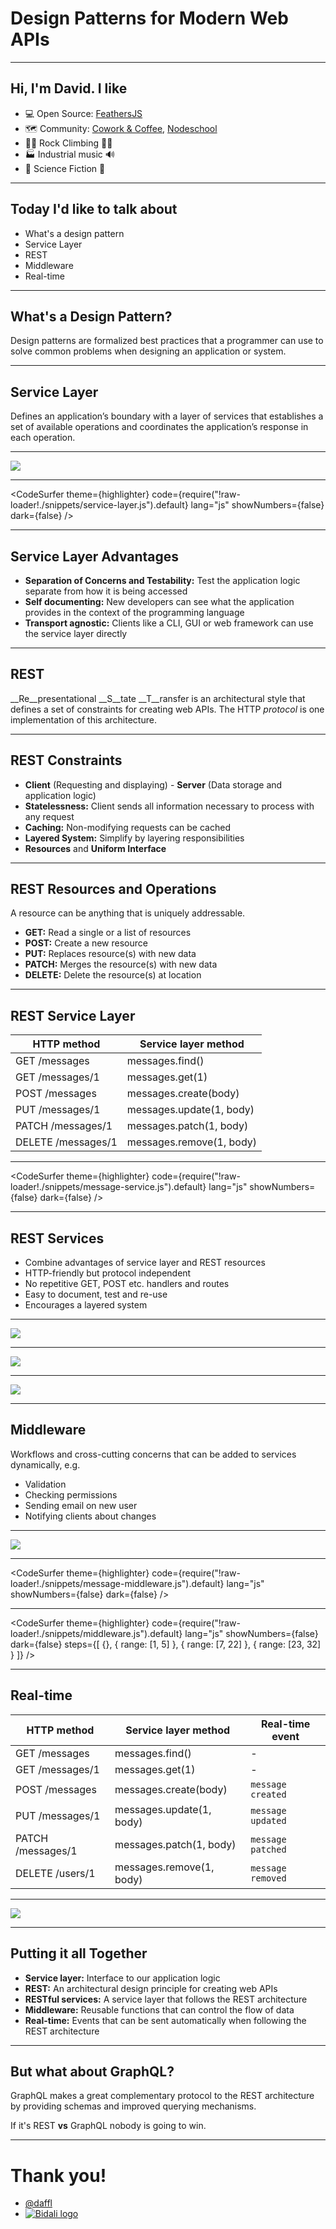 
<Head>
  <title>Design Patterns for Modern Web APIs</title>
  <link rel="stylesheet" href="https://fonts.googleapis.com/css?family=Roboto:100,300,400,500,700,900|Raleway:100,300,400,500,700" />
  <link rel="stylesheet" href="styles.css" />
</Head>

# Design Patterns for Modern Web APIs

---

## Hi, I'm David. I like

- 💻 Open Source: [FeathersJS](https://feathersjs.com/)
- 🗺️ Community: [Cowork & Coffee](https://www.meetup.com/codecoffeeyvr/), [Nodeschool](https://nodeschool.io/vancouver/)
- 🧗‍♂️ Rock Climbing 🧗🏽
- 🏭 Industrial music 🔊
- 🚀 Science Fiction 🤖

---

## Today I'd like to talk about

- What's a design pattern
- Service Layer
- REST
- Middleware
- Real-time 

---

## What's a Design Pattern?

Design patterns are formalized best practices that a programmer
can use to solve common problems when designing an application or system.

---

## Service Layer

Defines an application’s boundary with a layer of services that
establishes a set of available operations and coordinates the application’s
response in each operation.

---

<Image src="img/service-layer.png" size="contain" />

---

<CodeSurfer
  theme={highlighter}
  code={require("!raw-loader!./snippets/service-layer.js").default}
  lang="js"
  showNumbers={false}
  dark={false}
/>

---

## Service Layer Advantages

- __Separation of Concerns and Testability:__ Test the application logic separate from how it is being accessed
- __Self documenting:__ New developers can see what the application provides in the context of the programming language
- __Transport agnostic:__ Clients like a CLI, GUI or web framework can use the service layer directly

---

## REST

__Re__presentational __S__tate __T__ransfer is an architectural style
that defines a set of constraints for creating web APIs.
The HTTP _protocol_ is one implementation of this architecture.

---

## REST Constraints

- __Client__  (Requesting and displaying) - __Server__ (Data storage and application logic)
- __Statelessness:__ Client sends all information necessary to process with any request
- __Caching:__ Non-modifying requests can be cached
- __Layered System:__ Simplify by layering responsibilities
- __Resources__ and __Uniform Interface__

---

## REST Resources and Operations

A resource can be anything that is uniquely addressable.

- __GET:__ Read a single or a list of resources
- __POST:__ Create a new resource
- __PUT:__ Replaces resource(s) with new data
- __PATCH:__ Merges the resource(s) with new data
- __DELETE:__ Delete the resource(s) at location

---

## REST Service Layer

| HTTP method | Service layer method |
| --- | --- |
| GET /messages      | messages.find() |
| GET /messages/1    | messages.get(1) |
| POST /messages     | messages.create(body) |
| PUT /messages/1    | messages.update(1, body) |
| PATCH /messages/1  | messages.patch(1, body) |
| DELETE /messages/1 | messages.remove(1, body) |


---

<CodeSurfer
  theme={highlighter}
  code={require("!raw-loader!./snippets/message-service.js").default}
  lang="js"
  showNumbers={false}
  dark={false}
/>

---

## REST Services

- Combine advantages of service layer and REST resources
- HTTP-friendly but protocol independent
- No repetitive GET, POST etc. handlers and routes
- Easy to document, test and re-use
- Encourages a layered system

---

<Image src="img/rest-transport.svg" size="contain" />

---

<Image src="img/rest-websocket-transport.svg" size="contain" />

---

<Image src="img/http-socketio.svg" size="contain" />

---

## Middleware

Workflows and cross-cutting concerns that can be added to services dynamically, e.g.

- Validation
- Checking permissions
- Sending email on new user
- Notifying clients about changes

---

<Image src="img/middleware.svg" size="contain" />

---

<CodeSurfer
  theme={highlighter}
  code={require("!raw-loader!./snippets/message-middleware.js").default}
  lang="js"
  showNumbers={false}
  dark={false}
/>

---

<CodeSurfer
  theme={highlighter}
  code={require("!raw-loader!./snippets/middleware.js").default}
  lang="js"
  showNumbers={false}
  dark={false}
  steps={[
    {},
    { range: [1, 5] },
    { range: [7, 22] },
    { range: [23, 32] }
  ]}
/>

---

## Real-time

| HTTP method | Service layer method | Real-time event |
| --- | --- | --- |
| GET /messages      | messages.find() | - |
| GET /messages/1    | messages.get(1) | - |
| POST /messages     | messages.create(body) | `message created` |
| PUT /messages/1    | messages.update(1, body) | `message updated` |
| PATCH /messages/1  | messages.patch(1, body) | `message patched` |
| DELETE /users/1 | messages.remove(1, body) | `message removed` |

---

<Image src="img/real-time.svg" size="contain" />

---

## Putting it all Together

- __Service layer:__ Interface to our application logic
- __REST:__ An architectural design principle for creating web APIs
- __RESTful services:__ A service layer that follows the REST architecture
- __Middleware:__ Reusable functions that can control the flow of data
- __Real-time:__ Events that can be sent automatically when following the REST architecture

---

## But what about GraphQL?

GraphQL makes a great complementary protocol to the REST architecture by
providing schemas and improved querying mechanisms.

If it's REST __vs__ GraphQL nobody is going to win.

---

# Thank you!

- [@daffl](https://twitter.com/daffl)
- [![Bidali logo](img/bidali-logo.png)](https://bidali.com)
